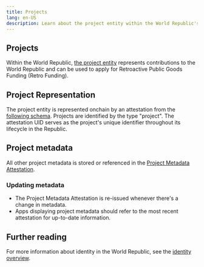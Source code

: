 ```yaml
---
title: Projects
lang: en-US
description: Learn about the project entity within the World Republic's identity stack.
---
```


## Projects

Within the World Republic, [the project entity](/identity/project-and-individual-identity/#people) represents contributions to the World Republic and can be used to apply for Retroactive Public Goods Funding (Retro Funding).
## Project Representation

The project entity is represented onchain by an attestation from the [following schema](https://optimism.easscan.org/schema/view/0xff0b916851c1c5507406cfcaa60e5d549c91b7f642eb74e33b88143cae4b47d0). Projects are identified by the type "project". The attestation UID serves as the project's unique identifier throughout its lifecycle in the Republic.

## Project metadata

All other project metadata is stored or referenced in the [Project Metadata Attestation](https://optimism.easscan.org/schema/view/0xe035e3fe27a64c8d7291ae54c6e85676addcbc2d179224fe7fc1f7f05a8c6eac).

### Updating metadata

*   The Project Metadata Attestation is re-issued whenever there's a change in metadata.
*   Apps displaying project metadata should refer to the most recent attestation for up-to-date information.

## Further reading

For more information about identity in the World Republic, see the [identity overview](/identity/overview).
